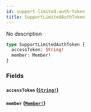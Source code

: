 ```yaml
---
id: support-limited-auth-token
title: SupportLimitedAuthToken
---
```


No description

```graphql
type SupportLimitedAuthToken {
  accessToken: String!
  member: Member!
}
```

### Fields

#### `accessToken` ([`String!`](/graphql/scalars/string))

#### `member` ([`Member!`](/graphql/objects/member))
